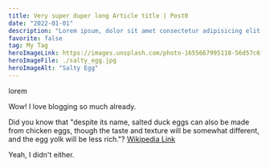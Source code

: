 ```yaml
---
title: Very super duper long Article title | Post0
date: "2022-01-01"
description: "Lorem ipsum, dolor sit amet consectetur adipisicing elit. Natus tempora, accusantium minus dolorem corrupti, ea, non suscipit asperiores eum cumque dolore magni distinctio debitis vel at necessitatibus neque praesentium fugit."
favorite: false
tag: My Tag
heroImageLink: https://images.unsplash.com/photo-1655667995118-56d57c6f628e?ixlib=rb-1.2.1&ixid=MnwxMjA3fDB8MHxwaG90by1wYWdlfHx8fGVufDB8fHx8&auto=format&fit=crop&w=1014&q=80
heroImageFile: ./salty_egg.jpg
heroImageAlt: "Salty Egg"
---
```


lorem

Wow! I love blogging so much already.

Did you know that "despite its name, salted duck eggs can also be made from
chicken eggs, though the taste and texture will be somewhat different, and the
egg yolk will be less rich."?
[Wikipedia Link](https://en.wikipedia.org/wiki/Salted_duck_egg)

Yeah, I didn't either.
